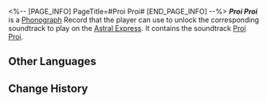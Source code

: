 <%-- [PAGE_INFO]
PageTitle=#Proi Proi#
[END_PAGE_INFO] --%>
{{Item Infobox
|title       = ''Proi Proi''
|id          = 210401
|image       = Item Proi Proi.png{{subst:void|<!--$UPLOAD:<<SpriteOutput/ItemFigures/210001.png>-<Item Proi Proi.png>-<Item Icons>>-->}}
|type        = Disk
|invCategory = Valuables
|rarity      = 3
|effect      = 
|description = A record that can be played on the Express' phonograph. It might be a chance acquisition or a gift from someone else. All sorts of memories surge up when the music plays &mdash; the smiles, encounters, touches, and the excitement of battle. Maybe that is why people still collect records even as society rapidly advances.<br />The current record contains the track "Proi Proi."
}}
{{Description|''O hundred-eyed bird, why do you fear, and why do you anger? Why did you rise, and why did you fall?''}}
'''''Proi Proi''''' is a [[Phonograph]] Record that the player can use to unlock the corresponding soundtrack to play on the [[Astral Express]]. It contains the soundtrack [[Proi Proi]].

==Other Languages==
{{Other Languages
|en   = ''Proi Proi''
|zhs  = 《拂晓》
|zht  = 《拂曉》
|ja   = 『払暁』
|ko   = ≪동트기 전≫
|es   = Al despuntar el día
|fr   = ''Proi Proi''
|ru   = Cockcrow
|th   = "Proi Proi"
|vi   = "Bình Minh"
|de   = „Tagesanbruch“
|id   = "Proi Proi"
|pt   = "Crepúsculo Matutino"
}}

==Change History==
{{Change History|3.3}}